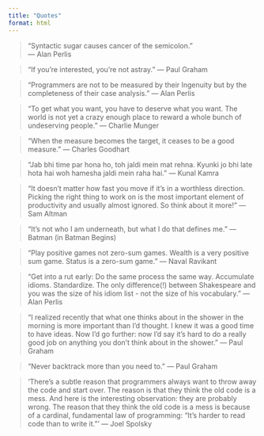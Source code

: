 ```yaml
---
title: "Quotes"
format: html
---
```


> “Syntactic sugar causes cancer of the semicolon.”  
> — Alan Perlis

> "If you're interested, you're not astray."
> — Paul Graham

> "Programmers are not to be measured by their Ingenuity but by the completeness of their case analysis."
> — Alan Perlis

> "To get what you want, you have to deserve what you want. The world is not yet a crazy enough place to reward a whole bunch of undeserving people."
> — Charlie Munger

> "When the measure becomes the target, it ceases to be a good measure."
> — Charles Goodhart

> "Jab bhi time par hona ho, toh jaldi mein mat rehna. Kyunki jo bhi late hota hai woh hamesha jaldi mein raha hai."
> — Kunal Kamra

> "It doesn’t matter how fast you move if it’s in a worthless direction.  Picking the right thing to work on is the most important element of productivity and usually almost ignored.  So think about it more!"
> — Sam Altman

> "It's not who I am underneath, but what I do that defines me."
> — Batman (in Batman Begins)

> "Play positive games not zero-sum games. Wealth is a very positive sum game. Status is a zero-sum game."
> — Naval Ravikant

> "Get into a rut early: Do the same process the same way. Accumulate idioms. Standardize. The only difference(!) between Shakespeare and you was the size of his idiom list - not the size of his vocabulary."
> — Alan Perlis

> "I realized recently that what one thinks about in the shower in the morning is more important than I'd thought. I knew it was a good time to have ideas. Now I'd go further: now I'd say it's hard to do a really good job on anything you don't think about in the shower."
> — Paul Graham

> "Never backtrack more than you need to."
> — Paul Graham

> 'There’s a subtle reason that programmers always want to throw away the code and start over. The reason is that they think the old code is a mess. And here is the interesting observation: they are probably wrong. The reason that they think the old code is a mess is because of a cardinal, fundamental law of programming:
"It’s harder to read code than to write it."'
> — Joel Spolsky